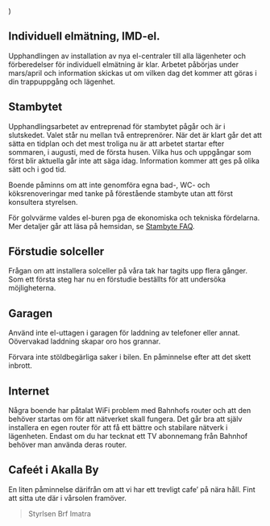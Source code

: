
  <MDXProvider>
      <Body>
          <Centered
        introducing="Nyhetsbrev från din förening HSB/Brf Imatra"
        title="Brf Imatra informerar"
        summary="Akalla 2023-03-03"
      >
               <main {...props} />
          </Centered>
      </Body>
  </MDXProvider>
)

## Individuell elmätning, IMD-el.
Upphandlingen av installation av nya el-centraler till alla lägenheter och förberedelser för individuell elmätning är klar. Arbetet påbörjas under mars/april och information skickas ut om vilken dag det kommer att göras i din trappuppgång och lägenhet.

## Stambytet
Upphandlingsarbetet av entreprenad för stambytet pågår och är i slutskedet. Valet står nu mellan två entreprenörer. När det är klart går det att sätta en tidplan och det mest troliga nu är att arbetet startar efter sommaren, i augusti, med de första husen. Vilka hus och uppgångar som först blir aktuella går inte att säga idag. Information kommer att ges på olika sätt och i god tid.

Boende påminns om att inte genomföra egna bad-, WC- och köksrenoveringar med tanke på förestående stambyte utan att först konsultera styrelsen.

För golvvärme valdes el-buren pga de ekonomiska och tekniska fördelarna. Mer detaljer går att läsa på hemsidan, se [Stambyte FAQ](/boendeinformation/stambyte/faq).

## Förstudie solceller
Frågan om att installera solceller på våra tak har tagits upp flera gånger. Som ett första steg har nu en förstudie beställts för att undersöka möjligheterna.

## Garagen
Använd inte el-uttagen i garagen för laddning av telefoner eller annat. Oövervakad laddning skapar oro hos grannar.

Förvara inte stöldbegärliga saker i bilen. En påminnelse efter att det skett inbrott.

## Internet
Några boende har påtalat WiFi  problem med Bahnhofs router och att den behöver startas om för att nätverket skall fungera. Det går bra att själv installera en egen router för att få ett bättre och stabilare nätverk i lägenheten.
Endast om du har tecknat ett TV abonnemang från Bahnhof behöver man använda deras router.

## Cafeét i Akalla By
En liten påminnelse därifrån om att vi har ett trevligt cafe’ på nära håll. Fint att sitta ute där i vårsolen framöver.

> Styrlsen Brf Imatra
